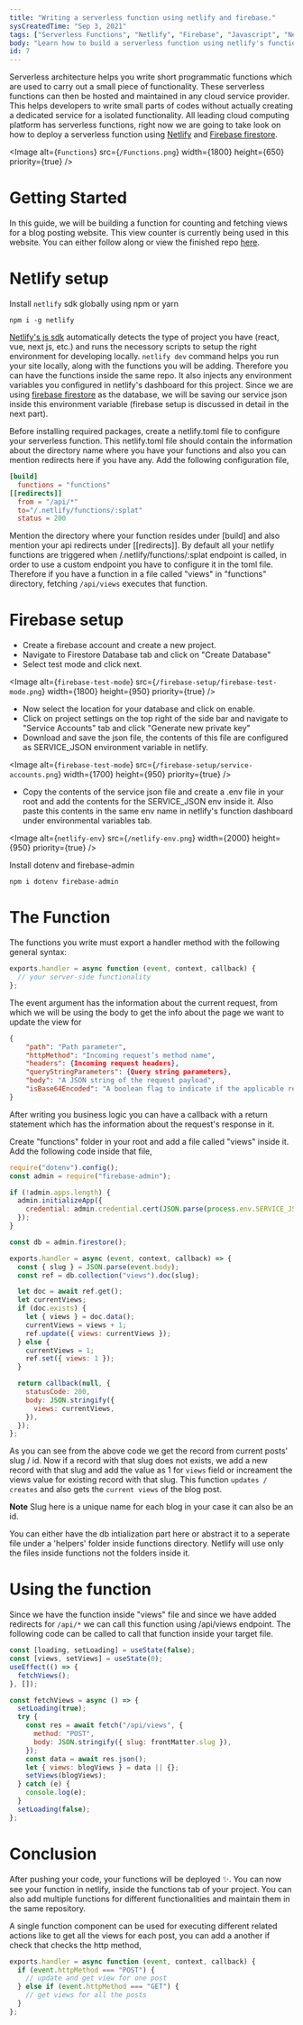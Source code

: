 ```yaml
---
title: "Writing a serverless function using netlify and firebase."
sysCreatedTime: "Sep 3, 2021"
tags: ["Serverless Functions", "Netlify", "Firebase", "Javascript", "Next js"]
body: "Learn how to build a serverless function using netlify's functions and firebase to track real-time views for your blog."
id: 7
---
```


Serverless architecture helps you write short programmatic functions which are used to carry out a small piece of functionality.
These serverless functions can then be hosted and maintained in any cloud service provider. This helps developers to
write small parts of codes without actually creating a dedicated service for a isolated functionality.
All leading cloud computing platform has serverless functions, right now we are going to take look on how to
deploy a serverless function using [Netlify](https://www.netlify.com) and [Firebase firestore](https://firebase.google.com/products/firestore).

<Image
  alt={`Functions`}
  src={`/Functions.png`}
  width={1800}
  height={650}
  priority={true}
/>

# Getting Started

In this guide, we will be building a function for counting and fetching views for a blog posting website. This view counter is currently
being used in this website. You can either follow along or view the finished repo [here](https://github.com/akshay9677/personalWebsite).

# Netlify setup

Install `netlify` sdk globally using npm or yarn

```shell
npm i -g netlify
```

[Netlify's js sdk](https://www.npmjs.com/package/netlify) automatically detects the type of project you have (react, vue, next js, etc.) and runs the necessory scripts to
setup the right environment for developing locally. `netlify dev` command helps you run your site locally, along with the functions
you will be adding. Therefore you can have the functions inside the same repo. It also injects any environment variables you
configured in netlify's dashboard for this project. Since we are using [firebase firestore](https://firebase.google.com/products/firestore)
as the database, we will be saving our service json inside this environment variable (firebase setup is discussed in detail
in the next part).

Before installing required packages, create a netlify.toml file to configure your serverless function. This netlify.toml
file should contain the information about the directory name where you have your functions and also you can mention redirects
here if you have any. Add the following configuration file,

```toml
[build]
  functions = "functions"
[[redirects]]
  from = "/api/*"
  to="/.netlify/functions/:splat"
  status = 200
```

Mention the directory where your function resides under [build] and also mention your api redirects under [[redirects]]. By default
all your netlify functions are triggered when /.netlify/functions/:splat endpoint is called, in order to use a custom endpoint
you have to configure it in the toml file. Therefore if you have a function in a file called "views" in "functions" directory, fetching
`/api/views` executes that function.

# Firebase setup

- Create a firebase account and create a new project.
- Navigate to Firestore Database tab and click on "Create Database"
- Select test mode and click next.

<Image
  alt={`firebase-test-mode`}
  src={`/firebase-setup/firebase-test-mode.png`}
  width={1800}
  height={950}
  priority={true}
/>

- Now select the location for your database and click on enable.
- Click on project settings on the top right of the side bar and navigate to "Service Accounts" tab and
  click "Generate new private key"
- Download and save the json file, the contents of this file are configured as SERVICE_JSON environment variable
  in netlify.

<Image
  alt={`firebase-test-mode`}
  src={`/firebase-setup/service-accounts.png`}
  width={1700}
  height={950}
  priority={true}
/>

- Copy the contents of the service json file and create a .env file in your root and add the contents for the
  SERVICE_JSON env inside it. Also paste this contents in the same env name in netlify's function dashboard under environmental variables
  tab.

<Image
  alt={`netlify-env`}
  src={`/netlify-env.png`}
  width={2000}
  height={950}
  priority={true}
/>

Install dotenv and firebase-admin

```shell
npm i dotenv firebase-admin
```

# The Function

The functions you write must export a handler method with the following general syntax:

```js
exports.handler = async function (event, context, callback) {
  // your server-side functionality
};
```

The event argument has the information about the current request, from which we will be using the body to get
the info about the page we want to update the view for

```json
{
    "path": "Path parameter",
    "httpMethod": "Incoming request’s method name",
    "headers": {Incoming request headers},
    "queryStringParameters": {Query string parameters},
    "body": "A JSON string of the request payload",
    "isBase64Encoded": "A boolean flag to indicate if the applicable request payload is Base64-encoded"
}
```

After writing you business logic you can have a callback with a return statement which has the information about the
request's response in it.

Create "functions" folder in your root and add a file called "views" inside it. Add the following code inside that
file,

```js
require("dotenv").config();
const admin = require("firebase-admin");

if (!admin.apps.length) {
  admin.initializeApp({
    credential: admin.credential.cert(JSON.parse(process.env.SERVICE_JSON)),
  });
}

const db = admin.firestore();

exports.handler = async (event, context, callback) => {
  const { slug } = JSON.parse(event.body);
  const ref = db.collection("views").doc(slug);

  let doc = await ref.get();
  let currentViews;
  if (doc.exists) {
    let { views } = doc.data();
    currentViews = views + 1;
    ref.update({ views: currentViews });
  } else {
    currentViews = 1;
    ref.set({ views: 1 });
  }

  return callback(null, {
    statusCode: 200,
    body: JSON.stringify({
      views: currentViews,
    }),
  });
};
```

As you can see from the above code we get the record from current posts' slug / id. Now if a record with that slug does not exists,
we add a new record with that slug and add the value as 1 for `views` field or increament the views value for existing record with that slug.
This function `updates / creates` and also gets the `current views` of the blog post.

**Note** Slug here is a unique name for each blog in your case it can also be an id.

You can either have the db intialization part here or abstract it to a seperate file under a
'helpers' folder inside functions directory. Netlify will use only the files inside functions not the folders inside it.

# Using the function

Since we have the function inside "views" file and since we have added redirects for `/api/*` we can call this function
using /api/views endpoint. The following code can be called to call that function inside your target file.

```js
const [loading, setLoading] = useState(false);
const [views, setViews] = useState(0);
useEffect(() => {
  fetchViews();
}, []);

const fetchViews = async () => {
  setLoading(true);
  try {
    const res = await fetch("/api/views", {
      method: "POST",
      body: JSON.stringify({ slug: frontMatter.slug }),
    });
    const data = await res.json();
    let { views: blogViews } = data || {};
    setViews(blogViews);
  } catch (e) {
    console.log(e);
  }
  setLoading(false);
};
```

# Conclusion

After pushing your code, your functions will be deployed ✨. You can now see your function in netlify, inside the functions tab of your project. You can also add
multiple functions for different functionalities and maintain them in the same repository.

A single function component can be used for executing different related actions like to get all the views for each post, you can add a another
if check that checks the http method,

```js
exports.handler = async function (event, context, callback) {
  if (event.httpMethod === "POST") {
    // update and get view for one post
  } else if (event.httpMethod === "GET") {
    // get views for all the posts
  }
};
```
